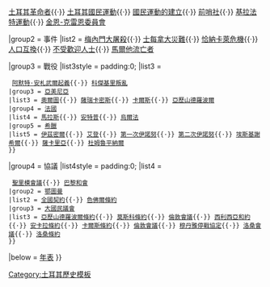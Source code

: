 {{Navbox
|name = 土耳其獨立戰爭
|title = [[土耳其獨立戰爭]]
|image = 
|groupstyle = text-align:center;
|liststyle = padding:0.25em 0; line-height:1.4em; <!--otherwise lists can appear to form continuous whole--> 

|group1 = 概念
|list1 = [[鄂圖曼帝國的分裂]]{{·}} [[土耳其革命者]]{{·}} [[土耳其國民運動]]{{·}} [[土耳其國民運動的建立|國民運動的建立]]{{·}} [[前哨社]]{{·}} [[基拉法特運動]]{{·}} [[金恩-克雷恩委員會]]

|group2 = 事件
|list2 = [[梅內門大屠殺]]{{·}} [[士每拿大災難]]{{·}} [[恰納卡萊危機]]{{·}} [[希臘土耳其人口互換|人口互換]]{{·}} [[土耳其150名不受歡迎人士|不受歡迎人士]]{{·}} [[馬爾他流亡者]]

|group3 = 戰役
|list3style = padding:0;<!--subgroups in use-->
|list3 = 
 {{Navbox subgroups |groupstyle=font-weight:normal; text-align:center;<!--as above--> width:7.5em; |liststyle=padding:0.15em 0; line-height:1.4em; <!--per above--> width:auto;
 |group1 = [[協約國|英國]]
 |list1 = [[占领君士坦丁堡|伊斯坦堡]]
 |group2 = [[土耳其獨立戰爭期間的起義|起義]]
 |list2 = [[治安軍隊 (土耳其)|治安軍隊]]{{·}} [[阿默特·安札武爾起義]]{{·}} [[科傑基里叛亂]]
 |group3 = [[土耳其－亞美尼亞戰爭|亞美尼亞]]
 |list3 = [[奧爾圖之戰|奧爾圖]]{{·}} [[薩瑞卡密斯之戰 (1920年)|薩瑞卡密斯]]{{·}} [[卡爾斯之戰 (1920年)|卡爾斯]]{{·}} [[亞歷山德羅波爾之戰|亞歷山德羅波爾]]
 |group4 = [[法土戰爭|法國]]
 |list4 = [[馬拉斯之戰|馬拉斯]]{{·}} [[安特普攻防戰|安特普]]{{·}} [[烏爾法之戰|烏爾法]]
 |group5 = [[希土之戰 (1919-1922年)|希臘]]
 |list5 = [[佔領伊茲密爾|伊茲密爾]]{{·}} [[艾登之戰|艾登]]{{·}} [[第一次伊諾努戰役|第一次伊諾努]]{{·}} [[第二次伊諾努戰役|第二次伊諾努]]{{·}} [[阿菲永卡拉希薩爾-埃斯基謝希爾之戰|埃斯基謝希爾]]{{·}} [[薩卡里亞戰役|薩卡里亞]]{{·}} [[杜姆魯平納爾之戰|杜姆魯平納爾]]
 }}

|group4 = 協議
|list4style = padding:0;<!--subgroups in use-->
|list4 = 
 {{Navbox subgroups |groupstyle=font-weight:normal; text-align:center; width:7.5em; <!--as above--> |liststyle=padding:0.15em 0; line-height:1.4em; width:auto; <!--as above--> |evenodd=swap
 |group1 = [[協約國]]
 |list1 = [[倫敦會議 (1920年2月)|倫敦會議]]{{·}} [[聖里模會議]]{{·}} [[巴黎和會 (1919年)|巴黎和會]]
 |group2 = [[二次立憲時期 (鄂圖曼帝國)|鄂圖曼]]
 |list2 = [[全國契約]]{{·}} [[色佛爾條約]]
 |group3 = [[土耳其大国民议会|大國民議會]]
 |list3 = [[亞歷山德羅波爾條約]]{{·}} [[莫斯科條約 (1921年)|莫斯科條約]]{{·}} [[倫敦會議]]{{·}} [[西利西亞和約]]{{·}} [[安卡拉條約 (1921年)|安卡拉條約]]{{·}} [[卡爾斯條約]]{{·}} [[倫敦會議]]{{·}} [[穆丹雅停戰協定]]{{·}} [[洛桑會議 (1922-1923年)|洛桑會議]]{{·}} [[洛桑條約]] 
 }}

|below = [[土耳其獨立戰爭年表|年表]]
}}<noinclude>
[[Category:土耳其歷史模板]]
</noinclude>